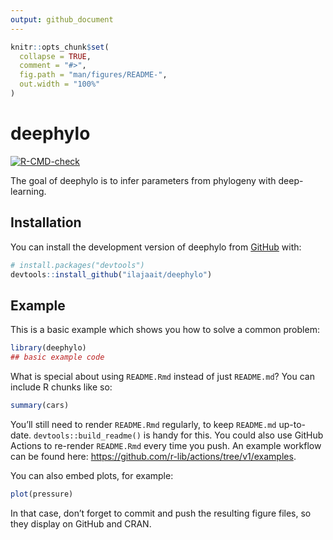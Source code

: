 ```yaml
---
output: github_document
---
```


<!-- README.md is generated from README.Rmd. Please edit that file -->

```r
knitr::opts_chunk$set(
  collapse = TRUE,
  comment = "#>",
  fig.path = "man/figures/README-",
  out.width = "100%"
)
```

# deephylo

<!-- badges: start -->
[![R-CMD-check](https://github.com/ilajaait/deephylo/workflows/R-CMD-check/badge.svg)](https://github.com/ilajaait/deephylo/actions)
<!-- badges: end -->

The goal of deephylo is to infer parameters from phylogeny with deep-learning.

## Installation

You can install the development version of deephylo from [GitHub](https://github.com/) with:

``` r
# install.packages("devtools")
devtools::install_github("ilajaait/deephylo")
```

## Example

This is a basic example which shows you how to solve a common problem:

```r
library(deephylo)
## basic example code
```

What is special about using `README.Rmd` instead of just `README.md`? You can include R chunks like so:

```r
summary(cars)
```

You'll still need to render `README.Rmd` regularly, to keep `README.md` up-to-date. `devtools::build_readme()` is handy for this. You could also use GitHub Actions to re-render `README.Rmd` every time you push. An example workflow can be found here: <https://github.com/r-lib/actions/tree/v1/examples>.

You can also embed plots, for example:

```r
plot(pressure)
```

In that case, don't forget to commit and push the resulting figure files, so they display on GitHub and CRAN.
